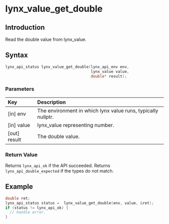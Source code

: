 # lynx_value_get_double

## Introduction

Read the double value from lynx_value. 

## Syntax

```c
lynx_api_status lynx_value_get_double(lynx_api_env env,
                                      lynx_value value,
                                      double* result);
```

### Parameters

| Key           | Description                                                  |
|:--------------|:-------------------------------------------------------------|
| [in] env      | The environment in which lynx value runs, typically nullptr. |
| [in] value    | lynx_value representing number.                              |
| [out] result  | The double value.                                            |

### Return Value

Returns `lynx_api_ok` if the API succeeded. Returns `lynx_api_double_expected` if the types do not match.

## Example

```c
double ret;
lynx_api_status status =  lynx_value_get_double(env, value, &ret);
if (status != lynx_api_ok) {
  // handle error.
}
```